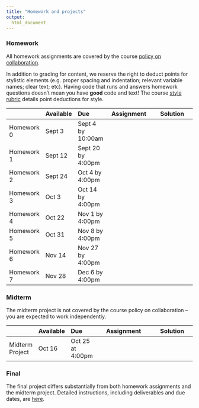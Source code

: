 ```yaml
---
title: "Homework and projects"
output:
  html_document
---
```



### Homework

All homework assignments are covered by the course [policy on collaboration](policy_on_collaboration.html). 

In addition to grading for content, we reserve the right to deduct points for stylistic elements (e.g. proper spacing and indentation; relevant variable names; clear text; etc). Having code that runs and answers homework questions doesn't mean you have **good** code and text! The course [style rubric](homework_style_rubric.html) details point deductions for style.

|               | Available  | Due               | Assignment                                                | Solution                                                                   |
|:------------- |:---------- |:----------------- | :--------------------------------------------------------:| :-------------------------------------------------------------------------:|
| Homework 0    | Sept 3     | Sept 4 by 10:00am | [<i class="far fa-file-code fa-lg"></i>](homework_0.html) | [<i class="fas fa-check fa-lg"></i>](link)                                 |
| Homework 1    | Sept 12    | Sept 20 by 4:00pm | [<i class="far fa-file-code fa-lg"></i>](homework_1.html) | [<i class="fas fa-check fa-lg"></i>](link)                                 |
| Homework 2    | Sept 24    | Oct 4 by 4:00pm   | [<i class="far fa-file-code fa-lg"></i>](homework_2.html) | [<i class="fas fa-check fa-lg"></i>](link)                                 |
| Homework 3    | Oct 3      | Oct 14 by 4:00pm  | [<i class="far fa-file-code fa-lg"></i>](homework_3.html) | [<i class="fas fa-check fa-lg"></i>](link)                                 |
| Homework 4    | Oct 22     | Nov 1 by 4:00pm   | [<i class="far fa-file-code fa-lg"></i>](homework_4.html) | [<i class="fas fa-check fa-lg"></i>](link)                                 |
| Homework 5    | Oct 31     | Nov 8 by 4:00pm   | [<i class="far fa-file-code fa-lg"></i>](homework_5.html) | [<i class="fas fa-check fa-lg"></i>](link)                                 |
| Homework 6    | Nov 14     | Nov 27 by 4:00pm  | [<i class="far fa-file-code fa-lg"></i>](homework_6.html) | [<i class="fas fa-check fa-lg"></i>](link)                                 |
| Homework 7    | Nov 28     | Dec 6 by 4:00pm   | [<i class="far fa-file-code fa-lg"></i>](link)            | [<i class="fas fa-check fa-lg"></i>](link)                                 |

### Midterm

The midterm project is not covered by the course policy on collaboration -- you are expected to work independently. 

|                 | Available  | Due              | Assignment                                                     | Solution |
|:--------------- |:---------- |:---------------- | :-------------------------------------------------------------:| :----------------------------------------------:|
| Midterm Project | Oct 16     | Oct 25 at 4:00pm | [<i class="far fa-file-code fa-lg"></i>](midterm_project.html) | [<i class="fas fa-check fa-lg"></i>](link)      |

### Final
    
The final project differs substantially from both homework assignments and the midterm project. Detailed instructions, including deliverables and due dates, are [here](final_project.html).